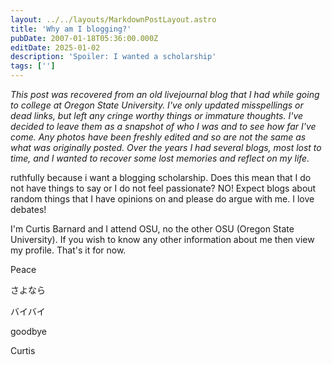 ```yaml
---
layout: ../../layouts/MarkdownPostLayout.astro
title: 'Why am I blogging?'
pubDate: 2007-01-18T05:36:00.000Z
editDate: 2025-01-02
description: 'Spoiler: I wanted a scholarship'
tags: ['']
---
```



_This post was recovered from an old livejournal blog that I had while going to college at Oregon State University. I've only updated misspellings or dead links, but left any cringe worthy things or immature thoughts. I've decided to leave them as a snapshot of who I was and to see how far I've come. Any photos have been freshly edited and so are not the same as what was originally posted. Over the years I had several blogs, most lost to time, and I wanted to recover some lost memories and reflect on my life._

<DropCap letter='T' />
ruthfully because i want a blogging scholarship. Does this mean that I do not have things to say or I do not feel passionate? NO! Expect blogs about random things that I have opinions on and please do argue with me. I love debates!

I'm Curtis Barnard and I attend OSU, no the other OSU (Oregon State University). If you wish to know any other information about me then view my profile. That's it for now.

Peace

さよなら

バイバイ

goodbye

Curtis